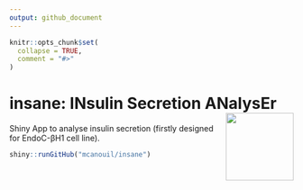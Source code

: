 ```yaml
---
output: github_document
---
```


<!-- README.md is generated from README.Rmd. Please edit that file -->

```r
knitr::opts_chunk$set(
  collapse = TRUE,
  comment = "#>"
)
```

# insane: INsulin Secretion ANalysEr <img src="www/insane.png" align="right" width="120" />

Shiny App to analyse insulin secretion (firstly designed for EndoC-βH1 cell line).

```r
shiny::runGitHub("mcanouil/insane")
```




